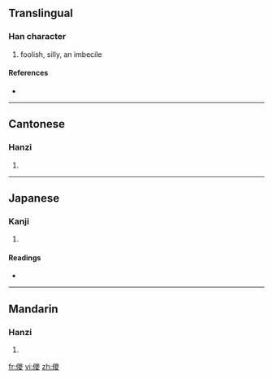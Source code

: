{{also|傻}}
==Translingual==

===Han character===
{{Han char|rn=9|rad=人|as=13|sn=15|four=|canj=人山金水 (OUCE)}}

# foolish, silly, an imbecile

====References====
* {{Han ref|kx=0119.231|dkj=01201|hdz=10226.090|uh=510D|ud=20749}}

----

==Cantonese==

===Hanzi===
{{yue-hanzi|jyut=|y=so4}}

# {{defn|Cantonese}}

----

==Japanese==

===Kanji===
{{ja-kanji|grade=|rs=人13}}

# {{defn|Japanese}}

====Readings====
* {{ja-readings|on=[[さ]] (sa)|kun=}}

----

==Mandarin==

===Hanzi===
{{cmn-hanzi|pin=[[è]] ([[e4]]), [[shǎ]] ([[sha3]])|wg=o<sup>4</sup>, sha<sup>3</sup>}}

# {{defn|Mandarin}}

[[fr:儍]]
[[vi:儍]]
[[zh:儍]]